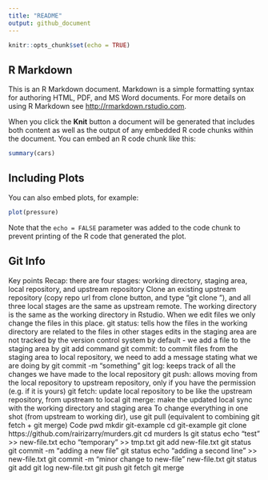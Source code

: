 ```yaml
---
title: "README"
output: github_document
---
```


```r
knitr::opts_chunk$set(echo = TRUE)
```

## R Markdown

This is an R Markdown document. Markdown is a simple formatting syntax for authoring HTML, PDF, and MS Word documents. For more details on using R Markdown see <http://rmarkdown.rstudio.com>.

When you click the **Knit** button a document will be generated that includes both content as well as the output of any embedded R code chunks within the document. You can embed an R code chunk like this:

```r
summary(cars)
```

## Including Plots

You can also embed plots, for example:

```r
plot(pressure)
```

Note that the `echo = FALSE` parameter was added to the code chunk to prevent printing of the R code that generated the plot.

## Git Info

Key points
Recap: there are four stages: working directory, staging area, local repository, and upstream repository
Clone an existing upstream repository (copy repo url from clone button, and type "git clone <url>"), and all three local stages are the same as upstream remote.
The working directory is the same as the working directory in Rstudio. When we edit files we only change the files in this place.
git status: tells how the files in the working directory are related to the files in other stages
edits in the staging area are not tracked by the version control system by default - we add a file to the staging area by git add command
git commit: to commit files from the staging area to local repository, we need to add a message stating what we are doing by git commit -m "something"
git log: keeps track of all the changes we have made to the local repository
git push: allows moving from the local repository to upstream repository, only if you have the permission (e.g. if it is yours)
git fetch: update local repository to  be like the upstream repository, from upstream to local
git merge: make the updated local sync with the working directory and staging area
To change everything in one shot (from upstream to working dir), use git pull (equivalent to combining git fetch + git merge)
Code
pwd
mkdir git-example
cd git-example
git clone https://github.com/rairizarry/murders.git
cd murders
ls
git status
echo "test" >> new-file.txt
echo "temporary" >> tmp.txt
git add new-file.txt
git status
git commit -m "adding a new file" 
git status
echo "adding a second line" >> new-file.txt
git commit -m "minor change to new-file" new-file.txt
git status
git add
git log new-file.txt
git push
git fetch
git merge
